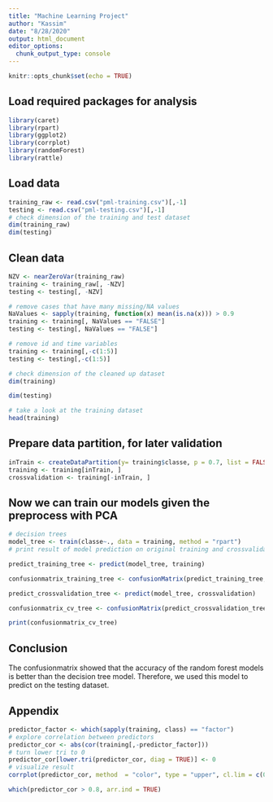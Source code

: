 ```yaml
---
title: "Machine Learning Project"
author: "Kassim"
date: "8/28/2020"
output: html_document
editor_options: 
  chunk_output_type: console
---
```


```r
knitr::opts_chunk$set(echo = TRUE)
```

## Load required packages for analysis

```r
library(caret)
library(rpart)
library(ggplot2)
library(corrplot)
library(randomForest)
library(rattle)
```

## Load data

```r
training_raw <- read.csv("pml-training.csv")[,-1]
testing <- read.csv("pml-testing.csv")[,-1]
# check dimension of the training and test dataset
dim(training_raw)
dim(testing)
```
## Clean data
```r
NZV <- nearZeroVar(training_raw)
training <- training_raw[, -NZV]
testing <- testing[, -NZV]

# remove cases that have many missing/NA values
NaValues <- sapply(training, function(x) mean(is.na(x))) > 0.9
training <- training[, NaValues == "FALSE"]
testing <- testing[, NaValues == "FALSE"]

# remove id and time variables
training <- training[,-c(1:5)]
testing <- testing[,-c(1:5)]

# check dimension of the cleaned up dataset
dim(training)

dim(testing)

# take a look at the training dataset
head(training)
```
## Prepare data partition, for later validation
```r
inTrain <- createDataPartition(y= training$classe, p = 0.7, list = FALSE)
training <- training[inTrain, ]
crossvalidation <- training[-inTrain, ]
```
## Now we can train our models given the preprocess with PCA
```r
# decision trees
model_tree <- train(classe~., data = training, method = "rpart")
# print result of model prediction on original training and crossvalidation dataset

predict_training_tree <- predict(model_tree, training)

confusionmatrix_training_tree <- confusionMatrix(predict_training_tree, training$classe)

predict_crossvalidation_tree <- predict(model_tree, crossvalidation)

confusionmatrix_cv_tree <- confusionMatrix(predict_crossvalidation_tree, crossvalidation$classe)

print(confusionmatrix_cv_tree)
```
##  Conclusion
The confusionmatrix showed that the accuracy of the random forest models is better than the decision tree model. Therefore, we used this model to predict on the testing dataset.


##  Appendix
```r
predictor_factor <- which(sapply(training, class) == "factor")
# explore correlation between predictors
predictor_cor <- abs(cor(training[,-predictor_factor]))
# turn lower tri to 0
predictor_cor[lower.tri(predictor_cor, diag = TRUE)] <- 0
# visualize result
corrplot(predictor_cor, method  = "color", type = "upper", cl.lim = c(0,1), tl.col = rgb(0, 0, 0))

which(predictor_cor > 0.8, arr.ind = TRUE)
```
